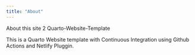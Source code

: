```yaml
---
title: "About"
---
```


About this site
2
Quarto-Website-Template

This is a Quarto Website template with Continuous Integration using Github Actions and Netlify Pluggin.
